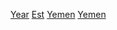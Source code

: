 [[Category:葉門建立|Year]]
[[Category:依年份劃分的葉門|Est]]
[[Category:各国各年建立|Yemen]]
[[Category:各年亞洲建立|Yemen]]